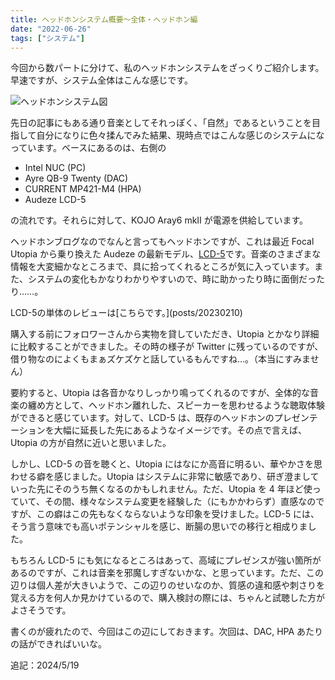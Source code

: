 ```yaml
---
title: ヘッドホンシステム概要〜全体・ヘッドホン編
date: "2022-06-26"
tags: ["システム"]
---
```


今回から数パートに分けて、私のヘッドホンシステムをざっくりご紹介します。早速ですが、システム全体はこんな感じです。

![ヘッドホンシステム図](/images/posts/20220626_headphone_system.webp)

先日の記事にもある通り音楽としてそれっぽく、「自然」であるということを目指して自分になりに色々揉んでみた結果、現時点ではこんな感じのシステムになっています。ベースにあるのは、右側の

- Intel NUC (PC)
- Ayre QB-9 Twenty (DAC)
- CURRENT MP421-M4 (HPA)
- Audeze LCD-5

の流れです。それらに対して、KOJO Aray6 mkII が電源を供給しています。

ヘッドホンブログなのでなんと言ってもヘッドホンですが、これは最近 Focal Utopia から乗り換えた Audeze の最新モデル、[LCD-5](https://www.audeze.com/products/lcd-5)です。音楽のさまざまな情報を大変細かなところまで、具に拾ってくれるところが気に入っています。また、システムの変化もかなりわかりやすいので、時に助かったり時に面倒だったり……。

<Info>
  <p>LCD-5の単体のレビューは[こちらです。](posts/20230210)</p>
</Info>

購入する前にフォロワーさんから実物を貸していただき、Utopia とかなり詳細に比較することができました。その時の様子が Twitter に残っているのですが、借り物なのによくもまぁズケズケと話しているもんですね…。（本当にすみません）

要約すると、Utopia は各音かなりしっかり鳴ってくれるのですが、全体的な音楽の纏め方として、ヘッドホン離れした、スピーカーを思わせるような聴取体験ができると感じています。対して、LCD-5 は、既存のヘッドホンのプレゼンテーションを大幅に延長した先にあるようなイメージです。その点で言えば、Utopia の方が自然に近いと思いました。

しかし、LCD-5 の音を聴くと、Utopia にはなにか高音に明るい、華やかさを思わせる癖を感じました。Utopia はシステムに非常に敏感であり、研ぎ澄ましていった先にそのうち無くなるのかもしれません。ただ、Utopia を 4 年ほど使っていて、その間、様々なシステム変更を経験した（にもかかわらず）直感なのですが、この癖はこの先もなくならないような印象を受けました。LCD-5 には、そう言う意味でも高いポテンシャルを感じ、断腸の思いでの移行と相成りました。

もちろん LCD-5 にも気になるところはあって、高域にプレゼンスが強い箇所があるのですが、これは音楽を邪魔しすぎないかな、と思っています。ただ、この辺りは個人差が大きいようで、この辺りのせいなのか、質感の違和感や刺さりを覚える方を何人か見かけているので、購入検討の際には、ちゃんと試聴した方がよさそうです。

書くのが疲れたので、今回はこの辺にしておきます。次回は、DAC, HPA あたりの話ができればいいな。

<Postscript>追記：2024/5/19</Postscript>
